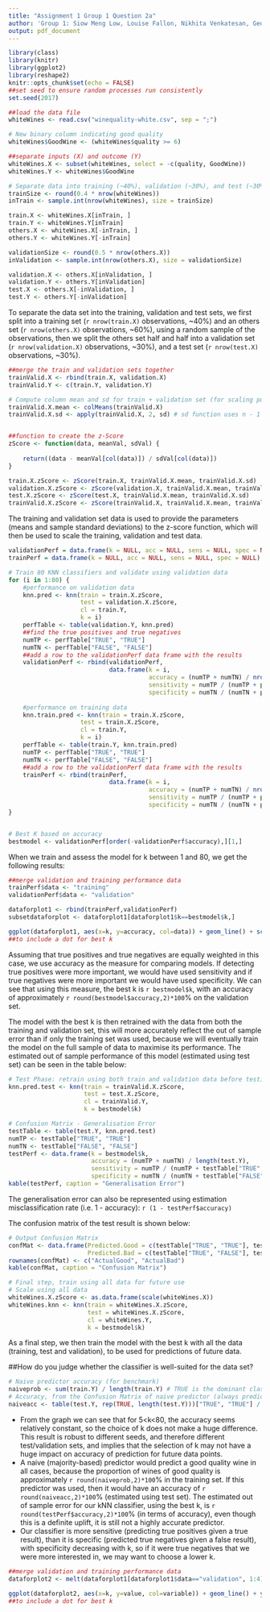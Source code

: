 ```yaml
---
title: "Assignment 1 Group 1 Question 2a"
author: 'Group 1: Siow Meng Low, Louise Fallon, Nikhita Venkatesan, George Pastakas, Cecilia Nok Sze Cheung, Steven Locorotondo'
output: pdf_document
---
```


```r
library(class)
library(knitr)
library(ggplot2)
library(reshape2)
knitr::opts_chunk$set(echo = FALSE)
##set seed to ensure random processes run consistently
set.seed(2017)
```

```r
##load the data file
whiteWines <- read.csv("winequality-white.csv", sep = ";")
```

```r
# New binary column indicating good quality
whiteWines$GoodWine <- (whiteWines$quality >= 6)

##separate inputs (X) and outcome (Y)
whiteWines.X <- subset(whiteWines, select = -c(quality, GoodWine))
whiteWines.Y <- whiteWines$GoodWine
```


```r
# Separate data into training (~40%), validation (~30%), and test (~30%)
trainSize <- round(0.4 * nrow(whiteWines))
inTrain <- sample.int(nrow(whiteWines), size = trainSize)

train.X <- whiteWines.X[inTrain, ]
train.Y <- whiteWines.Y[inTrain]
others.X <- whiteWines.X[-inTrain, ]
others.Y <- whiteWines.Y[-inTrain]

validationSize <- round(0.5 * nrow(others.X))
inValidation <- sample.int(nrow(others.X), size = validationSize)

validation.X <- others.X[inValidation, ]
validation.Y <- others.Y[inValidation]
test.X <- others.X[-inValidation, ]
test.Y <- others.Y[-inValidation]
```

To separate the data set into the training, validation and test sets, we first split into a training set (`r nrow(train.X)` observations, ~40%) and an others set (`r nrow(others.X)` observations, ~60%), using a random sample of the observations, then we split the others set half and half into a validation set (`r nrow(validation.X)` observations, ~30%), and a test set (`r nrow(test.X)` observations, ~30%).

```r
##merge the train and validation sets together
trainValid.X <- rbind(train.X, validation.X)
trainValid.Y <- c(train.Y, validation.Y)

# Compute column mean and sd for train + validation set (for scaling purpose)
trainValid.X.mean <- colMeans(trainValid.X)
trainValid.X.sd <- apply(trainValid.X, 2, sd) # sd function uses n - 1 as denominator (sample sd)


##function to create the z-Score
zScore <- function(data, meanVal, sdVal) {
    
    return((data - meanVal[col(data)]) / sdVal[col(data)])
}

train.X.zScore <- zScore(train.X, trainValid.X.mean, trainValid.X.sd)
validation.X.zScore <- zScore(validation.X, trainValid.X.mean, trainValid.X.sd)
test.X.zScore <- zScore(test.X, trainValid.X.mean, trainValid.X.sd)
trainValid.X.zScore <- zScore(trainValid.X, trainValid.X.mean, trainValid.X.sd)
```

The training and validation set data is used to provide the parameters (means and sample standard deviations) to the z-score function, which will then be used to scale the training, validation and test data.

```r
validationPerf = data.frame(k = NULL, acc = NULL, sens = NULL, spec = NULL)
trainPerf = data.frame(k = NULL, acc = NULL, sens = NULL, spec = NULL)

# Train 80 KNN classifiers and validate using validation data
for (i in 1:80) {
    #performance on validation data
    knn.pred <- knn(train = train.X.zScore, 
                    test = validation.X.zScore, 
                    cl = train.Y, 
                    k = i)
    perfTable <- table(validation.Y, knn.pred)
    ##find the true positives and true negatives
    numTP <- perfTable["TRUE", "TRUE"]
    numTN <- perfTable["FALSE", "FALSE"]
    ##add a row to the validationPerf data frame with the results
    validationPerf <- rbind(validationPerf, 
                            data.frame(k = i, 
                                       accuracy = (numTP + numTN) / nrow(validation.X), 
                                       sensitivity = numTP / (numTP + perfTable["TRUE", "FALSE"]), 
                                       specificity = numTN / (numTN + perfTable["FALSE", "TRUE"])))
    
    #performance on training data
    knn.train.pred <- knn(train = train.X.zScore, 
                    test = train.X.zScore, 
                    cl = train.Y, 
                    k = i)
    perfTable <- table(train.Y, knn.train.pred)
    numTP <- perfTable["TRUE", "TRUE"]
    numTN <- perfTable["FALSE", "FALSE"]
    ##add a row to the validationPerf data frame with the results
    trainPerf <- rbind(trainPerf, 
                            data.frame(k = i, 
                                       accuracy = (numTP + numTN) / nrow(train.X), 
                                       sensitivity = numTP / (numTP + perfTable["TRUE", "FALSE"]), 
                                       specificity = numTN / (numTN + perfTable["FALSE", "TRUE"])))
}


# Best K based on accuracy
bestmodel <- validationPerf[order(-validationPerf$accuracy),][1,]

```

When we train and assess the model for k between 1 and 80, we get the following results:

```r
##merge validation and training performance data
trainPerf$data <- "training"
validationPerf$data <- "validation"

dataforplot1 <- rbind(trainPerf,validationPerf)
subsetdataforplot <- dataforplot1[dataforplot1$k==bestmodel$k,]

ggplot(dataforplot1, aes(x=k, y=accuracy, col=data)) + geom_line() + scale_x_reverse() + geom_point(data=subsetdataforplot, colour="darkgray")
##to include a dot for best k
```

Assuming that true positives and true negatives are equally weighted in this case, we use accuracy as the measure for comparing models. If detecting true positives were more important, we would have used sensitivity and if true negatives were more important we would have used specificity. We can see that using this measure, the best k is `r bestmodel$k`, with an accuracy of approximately `r round(bestmodel$accuracy,2)*100`% on the validation set.

The model with the best k is then retrained with the data from both the training and validation set, this will more accurately reflect the out of sample error than if only the training set was used, because we will eventually train the model on the full sample of data to maximise its performance. The estimated out of sample performance of this model (estimated using test set) can be seen in the table below:

```r
# Test Phase: retrain using both train and validation data before testing
knn.pred.test <- knn(train = trainValid.X.zScore, 
                     test = test.X.zScore, 
                     cl = trainValid.Y, 
                     k = bestmodel$k)

# Confusion Matrix - Generalisation Error
testTable <- table(test.Y, knn.pred.test)
numTP <- testTable["TRUE", "TRUE"]
numTN <- testTable["FALSE", "FALSE"]
testPerf <- data.frame(k = bestmodel$k, 
                       accuracy = (numTP + numTN) / length(test.Y), 
                       sensitivity = numTP / (numTP + testTable["TRUE", "FALSE"]), 
                       specificity = numTN / (numTN + testTable["FALSE", "TRUE"]))
kable(testPerf, caption = "Generalisation Error")

```

The generalisation error can also be represented using estimation misclassification rate (i.e. 1 - accuracy): `r (1 - testPerf$accuracy)`

The confusion matrix of the test result is shown below:

```r
# Output Confusion Matrix
confMat <- data.frame(Predicted.Good = c(testTable["TRUE", "TRUE"], testTable["FALSE", "TRUE"]), 
                      Predicted.Bad = c(testTable["TRUE", "FALSE"], testTable["FALSE", "FALSE"]))
rownames(confMat) <- c("ActualGood", "ActualBad")
kable(confMat, caption = "Confusion Matrix")
```

```r
# Final step, train using all data for future use
# Scale using all data
whiteWines.X.zScore <- as.data.frame(scale(whiteWines.X))
whiteWines.knn <- knn(train = whiteWines.X.zScore, 
                      test = whiteWines.X.zScore, 
                      cl = whiteWines.Y, 
                      k = bestmodel$k)
```


As a final step, we then train the model with the best k with all the data (training, test and validation), to be used for predictions of future data.

##How do you judge whether the classifier is well-suited for the data set?


```r
# Naive predictor accuracy (for benchmark)
naiveprob <- sum(train.Y) / length(train.Y) # TRUE is the dominant class in training set
# Accuracy, from the Confusion Matrix of naive predictor (always predict true)
naiveacc <- table(test.Y, rep(TRUE, length(test.Y)))["TRUE", "TRUE"] / length(test.Y)
```

* From the graph we can see that for 5<k<80, the accuracy seems relatively constant, so the choice of k does not make a huge difference. This result is robust to different seeds, and therefore different test/validation sets, and implies that the selection of k may not have a huge impact on accuracy of prediction for future data points.
* A naive (majority-based) predictor would predict a good quality wine in all cases, because the proportion of wines of good quality is approximately `r round(naiveprob,2)*100`% in the training set. If this predictor was used, then it would have an accuracy of `r round(naiveacc,2)*100`% (estimated using test set). The estimated out of sample error for our kNN classifier, using the best k, is `r round(testPerf$accuracy,2)*100`% (in terms of accuracy), even though this is a definite uplift, it is still not a highly accurate predictor.
* Our classifier is more sensitive (predicting true positives given a true result), than it is specific (predicted true negatives given a false result), with specificity decreasing with k, so if it were true negatives that we were more interested in, we may want to choose a lower k.

```r
##merge validation and training performance data
dataforplot2 <- melt(dataforplot1[dataforplot1$data=="validation", 1:4], id="k")

ggplot(dataforplot2, aes(x=k, y=value, col=variable)) + geom_line() + ylab("accuracy") + scale_x_reverse() + labs(color="")
##to include a dot for best k
```
